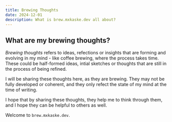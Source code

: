 ```yaml
---
title: Brewing Thoughts
date: 2024-12-01
description: What is brew.mxkaske.dev all about?
---
```


## What are my brewing thoughts?

_Brewing thoughts_ refers to ideas, refections or insights that are forming and evolving in my mind - like coffee brewing, where the process takes time. These could be half-formed ideas, intial sketches or thoughts that are still in the process of being refined.

I will be sharing these thoughts here, as they are brewing. They may not be fully developed or coherent, and they only refect the state of my mind at the time of writing.

I hope that by sharing these thoughts, they help me to think through them, and I hope they can be helpful to others as well.

Welcome to `brew.mxkaske.dev`.
